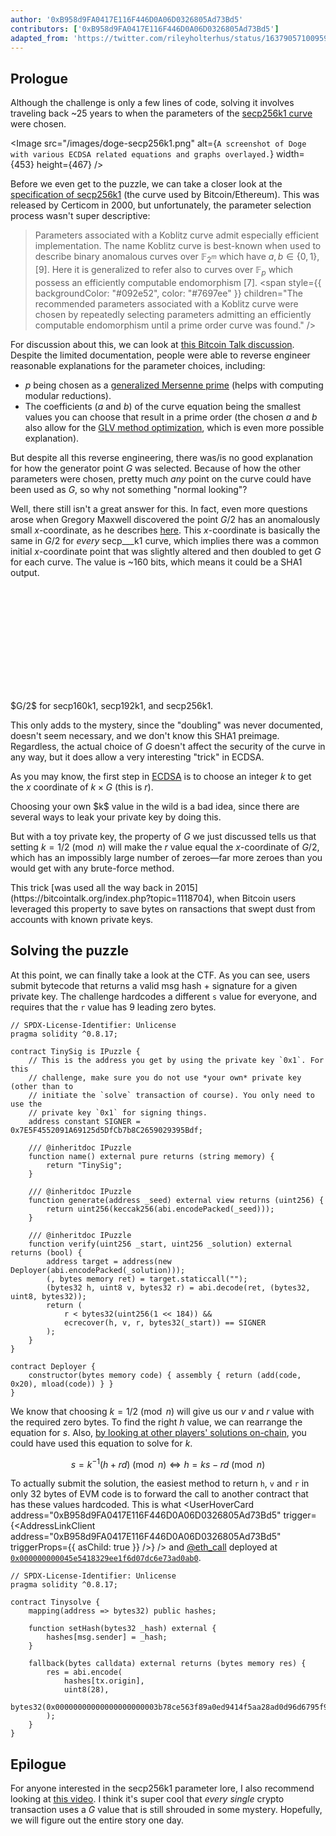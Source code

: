 ```yaml
---
author: '0xB958d9FA0417E116F446D0A06D0326805Ad73Bd5'
contributors: ['0xB958d9FA0417E116F446D0A06D0326805Ad73Bd5']
adapted_from: 'https://twitter.com/rileyholterhus/status/1637905710095933441'
---
```


## Prologue

Although the challenge is only a few lines of code, solving it involves traveling back ~25 years to when the parameters of the [secp256k1 curve](https://en.bitcoin.it/wiki/Secp256k1) were chosen.

<Image
  src="/images/doge-secp256k1.png"
  alt={`A screenshot of Doge with various ECDSA related equations and graphs overlayed.`}
  width={453}
  height={467}
/>

Before we even get to the puzzle, we can take a closer look at the [specification of secp256k1](https://www.secg.org/SEC2-Ver-1.0.pdf) (the curve used by Bitcoin/Ethereum). This was released by Certicom in 2000, but unfortunately, the parameter selection process wasn't super descriptive:

> Parameters associated with a Koblitz curve admit especially efficient implementation. The name Koblitz curve is best-known when used to describe binary anomalous curves over $\mathbb{F}_{2^m}$ which have $a,b\in\{0,1\}$, [9]. Here it is generalized to refer also to curves over $\mathbb{F}_p$ which possess an efficiently computable endomorphism [7]. <span style={{ backgroundColor: "#092e52", color: "#7697ee" }} children="The recommended parameters associated with a Koblitz curve were chosen by repeatedly selecting parameters admitting an efficiently computable endomorphism until a prime order curve was found." />

For discussion about this, we can look at [this Bitcoin Talk discussion](https://bitcointalk.org/index.php?topic=289795.0). Despite the limited documentation, people were able to reverse engineer reasonable explanations for the parameter choices, including:

- $p$ being chosen as a [generalized Mersenne prime](https://en.wikipedia.org/wiki/Solinas_prime) (helps with computing modular reductions).
- The coefficients ($a$ and $b$) of the curve equation being the smallest values you can choose that result in a prime order (the chosen $a$ and $b$ also allow for the [GLV method optimization](https://link.springer.com/chapter/10.1007/3-540-44647-8_11), which is even more possible explanation).

But despite all this reverse engineering, there was/is no good explanation for how the generator point $G$ was selected. Because of how the other parameters were chosen, pretty much _any_ point on the curve could have been used as $G$, so why not something "normal looking"?

Well, there still isn't a great answer for this. In fact, even more questions arose when Gregory Maxwell discovered the point $G/2$ has an anomalously small $x$-coordinate, as he describes [here](https://crypto.stackexchange.com/questions/60420/what-does-the-special-form-of-the-base-point-of-secp256k1-allow/76010#76010). This $x$-coordinate is basically the same in $G/2$ for _every_ secp\_\_\_k1 curve, which implies there was a common initial $x$-coordinate point that was slightly altered and then doubled to get $G$ for each curve. The value is ~160 bits, which means it could be a SHA1 output.

<ComponentsDisplay className="overflow-x-scroll">
  <div
    className="not-prose"
    style={{ display: 'flex', flexDirection: 'column', alignItems: 'center', gap: '0.5rem' }}
  >
    <div
      style={{
        fontWeight: 400,
        display: 'flex',
        flexDirection: 'column',
        alignItems: 'center',
        gap: '0.125rem',
      }}
    >
      <code style={{ color: '#758195', fontSize: '0.875rem' }}>
        <span children="0x0000000000000000000000004" />
        <span children="8ce563f89a0ed9414f5aa28ad0d96d6795f9c6" style={{ color: '#c1cdd9' }} />
        <span children="2" />
      </code>
      <code style={{ color: '#758195', fontSize: '0.875rem' }}>
        <span children="0x00000000000000000554123b7" />
        <span children="8ce563f89a0ed9414f5aa28ad0d96d6795f9c6" style={{ color: '#c1cdd9' }} />
        <span children="6" />
      </code>
      <code style={{ color: '#758195', fontSize: '0.875rem' }}>
        <span children="0x00000000000000000000003b7" />
        <span children="8ce563f89a0ed9414f5aa28ad0d96d6795f9c6" style={{ color: '#c1cdd9' }} />
        <span children="3" />
      </code>
    </div>
    <div style={{ fontSize: '0.875rem', color: '#758195' }}>
      $G/2$ for secp160k1, secp192k1, and secp256k1.
    </div>
  </div>
</ComponentsDisplay>

This only adds to the mystery, since the "doubling" was never documented, doesn't seem necessary, and we don't know this SHA1 preimage. Regardless, the actual choice of $G$ doesn't affect the security of the curve in any way, but it does allow a very interesting "trick" in ECDSA.

As you may know, the first step in [ECDSA](https://en.wikipedia.org/wiki/Elliptic_Curve_Digital_Signature_Algorithm) is to choose an integer $k$ to get the $x$ coordinate of $k\times G$ (this is $r$).

<Callout intent="warning">
  Choosing your own $k$ value in the wild is a bad idea, since there are several ways to leak your
  private key by doing this.
</Callout>

But with a toy private key, the property of $G$ we just discussed tells us that setting $k=1/2\pmod n$ will make the $r$ value equal the $x$-coordinate of $G/2$, which has an impossibly large number of zeroes—far more zeroes than you would get with any brute-force method.

<Callout>
  This trick [was used all the way back in 2015](https://bitcointalk.org/index.php?topic=1118704),
  when Bitcoin users leveraged this property to save bytes on ransactions that swept dust from
  accounts with known private keys.
</Callout>

## Solving the puzzle

At this point, we can finally take a look at the CTF. As you can see, users submit bytecode that returns a valid msg hash + signature for a given private key. The challenge hardcodes a different `s` value for everyone, and requires that the `r` value has 9 leading zero bytes.

```sol fileName="Puzzle.sol" highlightLines={[27]}
// SPDX-License-Identifier: Unlicense
pragma solidity ^0.8.17;

contract TinySig is IPuzzle {
    // This is the address you get by using the private key `0x1`. For this
    // challenge, make sure you do not use *your own* private key (other than to
    // initiate the `solve` transaction of course). You only need to use the
    // private key `0x1` for signing things.
    address constant SIGNER = 0x7E5F4552091A69125d5DfCb7b8C2659029395Bdf;

    /// @inheritdoc IPuzzle
    function name() external pure returns (string memory) {
        return "TinySig";
    }

    /// @inheritdoc IPuzzle
    function generate(address _seed) external view returns (uint256) {
        return uint256(keccak256(abi.encodePacked(_seed)));
    }

    /// @inheritdoc IPuzzle
    function verify(uint256 _start, uint256 _solution) external returns (bool) {
        address target = address(new Deployer(abi.encodePacked(_solution)));
        (, bytes memory ret) = target.staticcall("");
        (bytes32 h, uint8 v, bytes32 r) = abi.decode(ret, (bytes32, uint8, bytes32));
        return (
            r < bytes32(uint256(1 << 184)) &&
            ecrecover(h, v, r, bytes32(_start)) == SIGNER
        );
    }
}

contract Deployer {
    constructor(bytes memory code) { assembly { return (add(code, 0x20), mload(code)) } }
}
```

We know that choosing $k=1/2\pmod n$ will give us our $v$ and $r$ value with the required zero bytes. To find the right $h$ value, we can rearrange the equation for $s$. Also, [by looking at other players' solutions on-chain](https://etherscan.io/advanced-filter?fadd=0x0000000006bC8D9e5e9d436217B88De704a9F307&tadd=0x0000000006bC8D9e5e9d436217B88De704a9F307&mtd=0x31468f06%7eSolve&txntype=0&age=2023-03-18%7e2023-03-24), you could have used this equation to solve for $k$.

$$
s=k^{-1}(h+rd)\pmod n\iff h=ks-rd\pmod n
$$

To actually submit the solution, the easiest method to return `h`, `v` and `r` in only 32 bytes of EVM code is to forward the call to another contract that has these values hardcoded. This is what <UserHoverCard address="0xB958d9FA0417E116F446D0A06D0326805Ad73Bd5" trigger={<AddressLinkClient address="0xB958d9FA0417E116F446D0A06D0326805Ad73Bd5" triggerProps={{ asChild: true }} />} /> and [@eth_call](https://twitter.com/eth_call) deployed at [`0x000000000045e5418329ee1f6d07dc6e73ad0ab0`](https://etherscan.io/address/0x000000000045e5418329ee1f6d07dc6e73ad0ab0).

```sol fileName="Tinysolve.sol"
// SPDX-License-Identifier: Unlicense
pragma solidity ^0.8.17;

contract Tinysolve {
    mapping(address => bytes32) public hashes;

    function setHash(bytes32 _hash) external {
        hashes[msg.sender] = _hash;
    }

    fallback(bytes calldata) external returns (bytes memory res) {
        res = abi.encode(
            hashes[tx.origin],
            uint8(28),
            bytes32(0x00000000000000000000003b78ce563f89a0ed9414f5aa28ad0d96d6795f9c63)
        );
    }
}
```

## Epilogue

For anyone interested in the secp256k1 parameter lore, I also recommend looking at [this video](https://youtu.be/NGLR2N4EK58). I think it's super cool that _every single_ crypto transaction uses a $G$ value that is still shrouded in some mystery. Hopefully, we will figure out the entire story one day.
